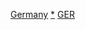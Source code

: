 {{Catnav|頁面分類|地理|地理模板|大洲模板|各大洲國家模板|欧洲国家模板}}
{{Catnav|頁面分類|地理|地理模板|大洲模板|欧洲模板|欧洲国家模板}}
{{Catnav|頁面分類|地理|区域地理|大洲|欧洲|欧洲模板|欧洲国家模板}}
{{Catnav|頁面分類|地理|国家|欧洲国家|德国}}

[[Category:欧洲国家模板|Germany]]
[[Category:德国|*]]
[[Category:各国模板|GER]]